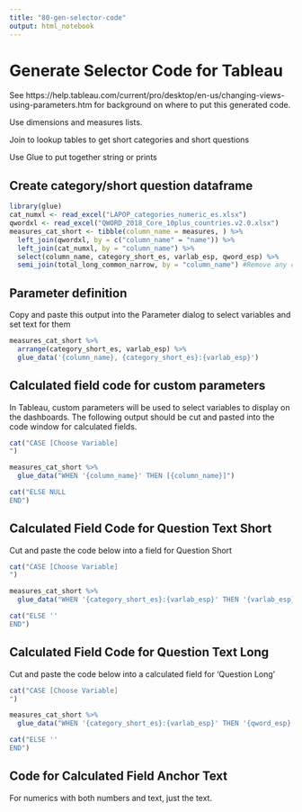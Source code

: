 ```yaml
---
title: "80-gen-selector-code"
output: html_notebook
---
```


# Generate Selector Code for Tableau

See https://help.tableau.com/current/pro/desktop/en-us/changing-views-using-parameters.htm for background on where to put this generated code.

Use dimensions and measures lists. 

Join to lookup tables to get short categories and short questions

Use Glue to put together string or prints

## Create category/short question dataframe
```r
library(glue)
cat_numxl <- read_excel("LAPOP_categories_numeric_es.xlsx") 
qwordxl <- read_excel("QWORD_2018_Core_10plus_countries.v2.0.xlsx")
measures_cat_short <- tibble(column_name = measures, ) %>%
  left_join(qwordxl, by = c("column_name" = "name")) %>%
  left_join(cat_numxl, by = "column_name") %>%
  select(column_name, category_short_es, varlab_esp, qword_esp) %>% 
  semi_join(total_long_common_narrow, by = "column_name") #Remove any column_names that are not in total_long_common_narrow
```


## Parameter definition


Copy and paste this output into the Parameter dialog to select variables and set text for them
```r
measures_cat_short %>% 
  arrange(category_short_es, varlab_esp) %>% 
  glue_data('{column_name}, {category_short_es}:{varlab_esp}')
```


## Calculated field code for custom parameters

In Tableau, custom parameters will be used to select variables to display on the dashboards. The following output should be cut and pasted into the code window for calculated fields. 

```r
cat("CASE [Choose Variable]
")

measures_cat_short %>% 
  glue_data("WHEN '{column_name}' THEN [{column_name}]")

cat("ELSE NULL
END")
```



## Calculated Field Code for Question Text Short

Cut and paste the code below into a field for Question Short

```r
cat("CASE [Choose Variable]
")

measures_cat_short %>% 
  glue_data("WHEN '{category_short_es}:{varlab_esp}' THEN '{varlab_esp}'")

cat("ELSE ''
END")
```


## Calculated Field Code for Question Text Long

Cut and paste the code below into a calculated field for 'Question Long'

```r
cat("CASE [Choose Variable]
")

measures_cat_short %>% 
  glue_data("WHEN '{category_short_es}:{varlab_esp}' THEN '{qword_esp}'")

cat("ELSE ''
END")
```

## Code for Calculated Field Anchor Text

For numerics with both numbers and text, just the text.

